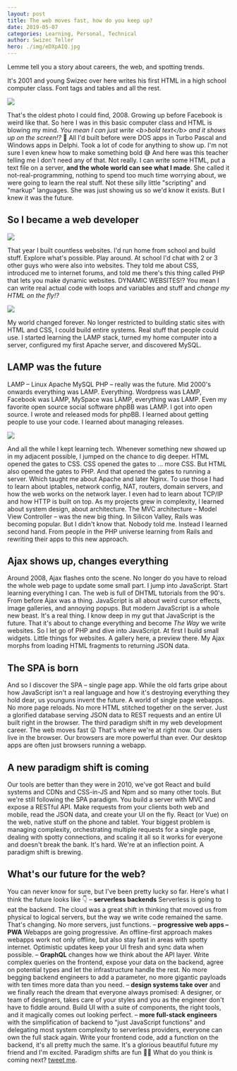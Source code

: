 ```yaml
---
layout: post
title: The web moves fast, how do you keep up?
date: 2019-05-07
categories: Learning, Personal, Technical
author: Swizec Teller
hero: ./img/eDXpAIQ.jpg
---
```


Lemme tell you a story about careers, the web, and spotting trends.



It's 2001 and young Swizec over here writes his first HTML in a high school computer class. Font tags and tables and all the rest.

![](./img/eDXpAIQ.jpg)

That's the oldest photo I could find, 2008. Growing up before Facebook is weird like that. So here I was in this basic computer class and HTML is blowing my mind. _You mean I can just write &lt;b>bold text&lt;/b> and it shows up on the screen!?_ 🤯 All I'd built before were DOS apps in Turbo Pascal and Windows apps in Delphi. Took a lot of code for anything to show up. I'm not sure I even knew how to make something bold 😅 And here was this teacher telling me I don't need any of that. Not really. I can write some HTML, put a text file on a server, **and the whole world can see what I made**. She called it not-real-programming, nothing to spend too much time worrying about, we were going to learn the real stuff. Not these silly little "scripting" and "markup" languages. She was just showing us so we'd know it exists. But I knew it was the future.

## So I became a web developer

![](./img/pjpjdabomb_4u2cGIFSconstruction.gif)

That year I built countless websites. I'd run home from school and build stuff. Explore what's possible. Play around. At school I'd chat with 2 or 3 other guys who were also into websites. They told me about CSS, introduced me to internet forums, and told me there's this thing called PHP that lets you make dynamic websites. DYNAMIC WEBSITES!? You mean I can write real actual code with loops and variables and stuff and _change my HTML on the fly!?_

![](./img/giphy.gif)

My world changed forever. No longer restricted to building static sites with HTML and CSS, I could build entire systems. Real stuff that people could use. I started learning the LAMP stack, turned my home computer into a server, configured my first Apache server, and discovered MySQL.

## LAMP was the future

LAMP – Linux Apache MySQL PHP – really was the future. Mid 2000's onwards everything was LAMP. Everything. Wordpress was LAMP, Facebook was LAMP, MySpace was LAMP, everything was LAMP. Even my favorite open source social software phpBB was LAMP. I got into open source. I wrote and released mods for phpBB. I learned about getting people to use your code. I learned about managing releases.

![](./img/vA7WjXd.png)

And all the while I kept learning tech. Whenever something new showed up in my adjacent possible, I jumped on the chance to dig deeper. HTML opened the gates to CSS. CSS opened the gates to ... more CSS. But HTML also opened the gates to PHP. And that opened the gates to running a server. Which taught me about Apache and later Nginx. To use those I had to learn about iptables, network config, NAT, routers, domain servers, and how the web works on the network layer. I even had to learn about TCP/IP and how HTTP is built on top. As my projects grew in complexity, I learned about system design, about architecture. The MVC architecture – Model View Controller – was the new big thing. In Silicon Valley, Rails was becoming popular. But I didn't know that. Nobody told me. Instead I learned second hand. From people in the PHP universe learning from Rails and rewriting their apps to this new approach.

## Ajax shows up, changes everything

Around 2008, Ajax flashes onto the scene. No longer do you have to reload the whole web page to update some small part. I jump into JavaScript. Start learning everything I can. The web is full of DHTML tutorials from the 90's. From before Ajax was a thing. JavaScript is all about weird cursor effects, image galleries, and annoying popups. But modern JavaScript is a whole new beast. It's a real thing. I know deep in my gut that JavaScript is the future. That it's about to change everything and become _The Way_ we write websites. So I let go of PHP and dive into JavaScript. At first I build small widgets. Little things for websites. A gallery here, a preview there. My Ajax morphs from loading HTML fragments to returning JSON data.

## The SPA is born

And so I discover the SPA – single page app. While the old farts gripe about how JavaScript isn't a real language and how it's destroying everything they hold dear, us younguns invent the future. A world of single page webapps. No more page reloads. No more HTML stitched together on the server. Just a glorified database serving JSON data to REST requests and an entire UI built right in the browser. The third paradigm shift in my web development career. The web moves fast 😛 That's where we're at right now. Our users live in the browser. Our browsers are more powerful than ever. Our desktop apps are often just browsers running a webapp.

## A new paradigm shift is coming

Our tools are better than they were in 2010, we've got React and build systems and CDNs and CSS-in-JS and Npm and so many other tools. But we're still following the SPA paradigm. You build a server with MVC and expose a RESTful API. Make requests from your clients both web and mobile, read the JSON data, and create your UI on the fly. React (or Vue) on the web, native stuff on the phone and tablet. Your biggest problem is managing complexity, orchestrating multiple requests for a single page, dealing with spotty connections, and scaling it all so it works for everyone and doesn't break the bank. It's hard. We're at an inflection point. A paradigm shift is brewing.

## What's our future for the web?

You can never know for sure, but I've been pretty lucky so far. Here's what I think the future looks like 👇 – **serverless backends** Serverless is going to eat the backend. The cloud was a great shift in thinking that moved us from physical to logical servers, but the way we write code remained the same. That's changing. No more servers, just functions. – **progressive web apps – PWA** Webapps are going progressive. An offline-first approach makes webapps work not only offline, but also stay fast in areas with spotty internet. Optimistic updates keep your UI fresh and sync data when possible. – **GraphQL** changes how we think about the API layer. Write complex queries on the frontend, expose your data on the backend, agree on potential types and let the infrastructure handle the rest. No more begging backend engineers to add a parameter, no more gigantic payloads with ten times more data than you need. – **design systems take over** and we finally reach the dream that everyone always promised: A designer, or team of designers, takes care of your styles and you as the engineer don't have to fiddle around. Build UI with a suite of components, the right tools, and it magically comes out looking perfect. – **more full-stack engineers** with the simplification of backend to "just JavaScript functions" and delegating most system complexity to serverless providers, everyone can own the full stack again. Write your frontend code, add a function on the backend, it's all pretty much the same. It's a glorious beautiful future my friend and I'm excited. Paradigm shifts are fun 🏄‍♀️ What do you think is coming next? [tweet me](https://twitter.com/swizec).
